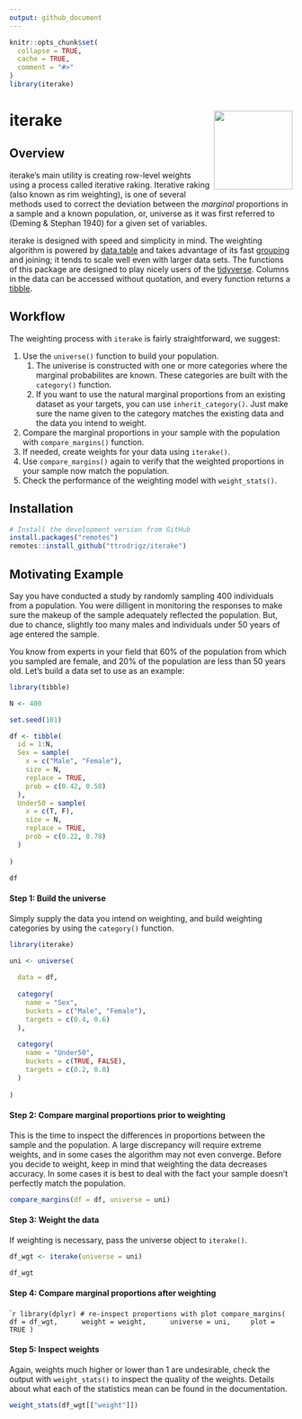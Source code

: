 ```yaml
---
output: github_document
---
```


```r
knitr::opts_chunk$set(
  collapse = TRUE,
  cache = TRUE,
  comment = "#>"
)
library(iterake)
```

# iterake <img src=logo/ITERAKE_LOGO_01.png width=140 height=140 align="right" />  

## Overview 

iterake's main utility is creating row-level weights using a process called iterative raking. Iterative raking (also known as rim weighting), is one of several methods used to correct the deviation between the *marginal* proportions in a sample and a known population, or, universe as it was first referred to (Deming & Stephan 1940) for a given set of variables.  

iterake is designed with speed and simplicity in mind. The weighting algorithm is powered by [data.table](https://github.com/Rdatatable/data.table/wiki) and takes advantage of its fast [grouping](https://github.com/Rdatatable/data.table/wiki/Benchmarks-:-Grouping) and joining; it tends to scale well even with larger data sets. The functions of this package are designed to play nicely users of the  [tidyverse](https://github.com/tidyverse/tidyverse). Columns in the data can be accessed without quotation, and every function returns a [tibble](https://github.com/tidyverse/tibble).  

## Workflow  

The weighting process with `iterake` is fairly straightforward, we suggest:  

1. Use the `universe()` function to build your population. 
    1. The univerise is constructed with one or more categories where the marginal probabilites are known. These categories are built with the `category()` function.
    2. If you want to use the natural marginal proportions from an existing dataset as your targets, you can use `inherit_category()`. Just make sure the name given to the category matches the existing data and the data you intend to weight.
2. Compare the marginal proportions in your sample with the population with `compare_margins()` function.  
3. If needed, create weights for your data using `iterake()`.  
4. Use `compare_margins()` again to verify that the weighted proportions in your sample now match the population.  
5. Check the performance of the weighting model with `weight_stats()`.  
  
## Installation
``` r
# Install the development version from GitHub
install.packages("remotes")
remotes::install_github("ttrodrigz/iterake")
```

## Motivating Example
Say you have conducted a study by randomly sampling 400 individuals from a population. You were dilligent in monitoring the responses to make sure the makeup of the sample adequately reflected the population. But, due to chance, slightly too many males and individuals under 50 years of age entered the sample.

You know from experts in your field that 60% of the population from which you sampled are female, and 20% of the population are less than 50 years old. Let's build a data set to use as an example:


```r
library(tibble)

N <- 400

set.seed(101)

df <- tibble(
  id = 1:N,
  Sex = sample(
    x = c("Male", "Female"),
    size = N,
    replace = TRUE,
    prob = c(0.42, 0.58)
  ),
  Under50 = sample(
    x = c(T, F),
    size = N,
    replace = TRUE,
    prob = c(0.22, 0.78)
  )
  
)

df

```

#### **Step 1:** Build the universe
Simply supply the data you intend on weighting, and build weighting categories by using the `category()` function.

```r
library(iterake)

uni <- universe(
  
  data = df,
  
  category(
    name = "Sex",
    buckets = c("Male", "Female"),
    targets = c(0.4, 0.6)
  ),
  
  category(
    name = "Under50",
    buckets = c(TRUE, FALSE),
    targets = c(0.2, 0.8)
  )
  
)

```

#### **Step 2:** Compare marginal proportions prior to weighting
This is the time to inspect the differences in proportions between the sample and the population. A large discrepancy will require extreme weights, and in some cases the algorithm may not even converge. Before you decide to weight, keep in mind that weighting the data decreases accuracy. In some cases it is best to deal with the fact your sample doesn't perfectly match the population.

```r
compare_margins(df = df, universe = uni)
```

#### **Step 3:** Weight the data
If weighting is necessary, pass the universe object to `iterake()`.

```r
df_wgt <- iterake(universe = uni)

df_wgt

```

#### **Step 4:** Compare marginal proportions after weighting 
````r
library(dplyr)
# re-inspect proportions with plot
compare_margins(
    df = df_wgt, 
    weight = weight, 
    universe = uni,
    plot = TRUE
)
```

#### **Step 5:** Inspect weights
Again, weights much higher or lower than 1 are undesirable, check the output with
`weight_stats()` to inspect the quality of the weights. Details about what each of the statistics mean can be found in the documentation.

```r
weight_stats(df_wgt[["weight"]])
```

